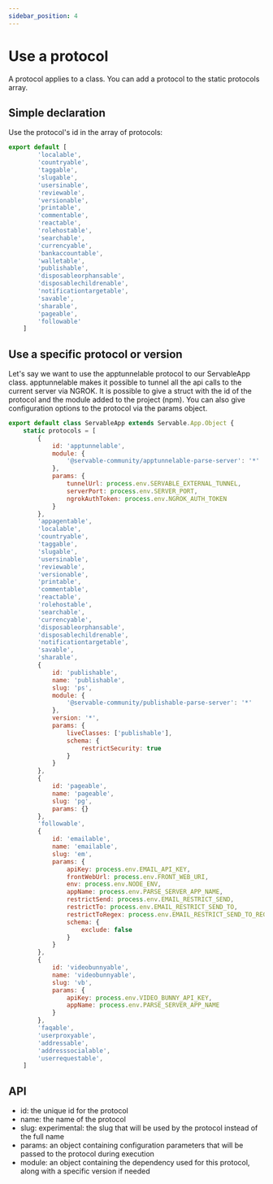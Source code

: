 ```yaml
---
sidebar_position: 4
---
```


# Use a protocol
A protocol applies to a class.
You can add a protocol to the static protocols array.

## Simple declaration
Use the protocol's id in the array of protocols:

```js
export default [
        'localable',
        'countryable',
        'taggable',
        'slugable',
        'usersinable',
        'reviewable',
        'versionable',
        'printable',
        'commentable',
        'reactable',
        'rolehostable',
        'searchable',
        'currencyable',
        'bankaccountable',
        'walletable',
        'publishable',
        'disposableorphansable',
        'disposablechildrenable',
        'notificationtargetable',
        'savable',
        'sharable',
        'pageable',
        'followable'
    ]
```

## Use a specific protocol or version
Let's say we want to use the apptunnelable protocol to our ServableApp class.
apptunnelable makes it possible to tunnel all the api calls to the current server via NGROK.
It is possible to give a struct with the id of the protocol and the module added to the project (npm).
You can also give configuration options to the protocol via the params object.

```js
export default class ServableApp extends Servable.App.Object {
    static protocols = [
        {
            id: 'apptunnelable',
            module: {
                '@servable-community/apptunnelable-parse-server': '*'
            },
            params: {
                tunnelUrl: process.env.SERVABLE_EXTERNAL_TUNNEL,
                serverPort: process.env.SERVER_PORT,
                ngrokAuthToken: process.env.NGROK_AUTH_TOKEN
            }
        },
        'appagentable',
        'localable',
        'countryable',
        'taggable',
        'slugable',
        'usersinable',
        'reviewable',
        'versionable',
        'printable',
        'commentable',
        'reactable',
        'rolehostable',
        'searchable',
        'currencyable',
        'disposableorphansable',
        'disposablechildrenable',
        'notificationtargetable',
        'savable',
        'sharable',
        {
            id: 'publishable',
            name: 'publishable',
            slug: 'ps',
            module: {
                '@servable-community/publishable-parse-server': '*'
            },
            version: '*',
            params: {
                liveClasses: ['publishable'],
                schema: {
                    restrictSecurity: true
                }
            }
        },
        {
            id: 'pageable',
            name: 'pageable',
            slug: 'pg',
            params: {}
        },
        'followable',
        {
            id: 'emailable',
            name: 'emailable',
            slug: 'em',
            params: {
                apiKey: process.env.EMAIL_API_KEY,
                frontWebUrl: process.env.FRONT_WEB_URI,
                env: process.env.NODE_ENV,
                appName: process.env.PARSE_SERVER_APP_NAME,
                restrictSend: process.env.EMAIL_RESTRICT_SEND,
                restrictTo: process.env.EMAIL_RESTRICT_SEND_TO,
                restrictToRegex: process.env.EMAIL_RESTRICT_SEND_TO_REGEX,
                schema: {
                    exclude: false
                }
            }
        },        
        {
            id: 'videobunnyable',
            name: 'videobunnyable',
            slug: 'vb',
            params: {
                apiKey: process.env.VIDEO_BUNNY_API_KEY,
                appName: process.env.PARSE_SERVER_APP_NAME
            }
        },
        'faqable',        
        'userproxyable',
        'addressable',
        'addresssocialable',
        'userrequestable',
    ]
```

## API

- id: the unique id for the protocol
- name: the name of the protocol
- slug: experimental: the slug that will be used by the protocol instead of the full name
- params: an object containing configuration parameters that will be passed to the protocol during execution
- module: an object containing the dependency used for this protocol, along with a specific version if needed